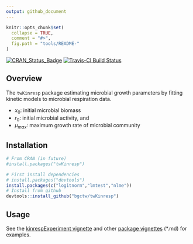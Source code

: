 ```yaml
---
output: github_document
---
```


<!-- 
README.md is generated from README.Rmd. Please edit that file
rmarkdown::render(
  "README.Rmd", output_format = rmarkdown::github_document(html_preview = FALSE)) 
-->


```r
knitr::opts_chunk$set(
  collapse = TRUE,
  comment = "#>",
  fig.path = "tools/README-"
)
```

[![CRAN_Status_Badge](http://www.r-pkg.org/badges/version/twKinresp)](http://cran.r-project.org/package=twKinresp)
[![Travis-CI Build Status](https://travis-ci.org/bgctw/twKinresp.svg?branch=master)](https://travis-ci.org/bgctw/twKinresp)


## Overview

The `twKinresp` package estimating microbial growth parameters
by fitting kinetic models to microbial respiration data.

- $x_0$: initial microbial biomass
- $r_0$: initial microbial activity, and 
- $\mu_{max}$: maximum growth rate of microbial community

## Installation

```r
# From CRAN (in future)
#install.packages("twKinresp")

# First install dependencies
# install.packages("devtools")
install.packages(c("logitnorm","lmtest","nlme"))
# Install from github
devtools::install_github("bgctw/twKinresp")
```

## Usage

See the 
[kinrespExperiment vignette](https://github.com/bgctw/twKinresp/blob/master/vignettes/kinrespExperiment.md) and other
[package vignettes](https://github.com/bgctw/twKinresp/blob/master/vignettes/) 
(*.md) for  examples.
